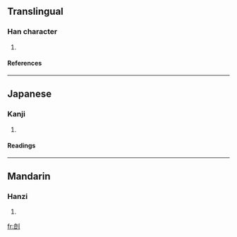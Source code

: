 ==Translingual==
===Han character===
{{Han char|rn=18|rad=刀|as=07|sn=9|four=3270<sub>0</sub>|canj=戈戈中弓 (IILN), X戈戈中弓 (XIILN)}}
# {{defn|Han}}
====References====
{{Han ref|kx=0139.290|dkj=01992|dj=0317.070|hdz=10342.160|uh=5246|ud=21062|bh=CBD3|bd=52179}}
----
==Japanese==
===Kanji===
{{ja-kanji|grade=|rs=刀07}}
# {{defn|Japanese}}
====Readings====
{{ja-readings|on=[[ら]] (ra)|kun=[[うつ]] (utsu)}}
----
==Mandarin==
===Hanzi===
{{cmn-hanzi|pin=[[gēn]] ([[gen1]])|wg=ken<sup>1</sup>}}
# {{defn|Mandarin}}

[[fr:剆]]